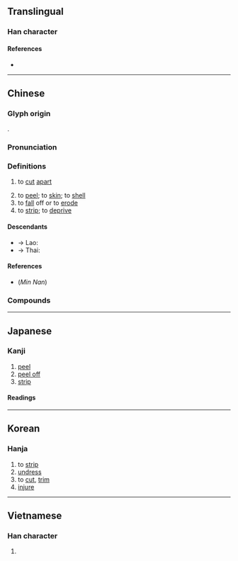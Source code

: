 {{character info/new}}
{{also|剥}}
==Translingual==

===Han character===
{{Han char|rn=18|rad=刀|as=08|sn=10|four=22100|canj=VELN|ids=⿰彔刂}}

====References====
* {{Han ref|kx=0141.210|dkj=02049|dj=0321.040|hdz=10346.040|uh=525D|ud=21085|bh=ADE9|bd=44521}}

----

==Chinese==
{{zh-forms|s=剥|alt=剥,𠚩}}

===Glyph origin===
{{Han compound|彔|刀|c1=p|c2=s|ls=psc}}.

===Pronunciation===
{{zh-pron
|m=bāo,bō
|m_note=bō - limited to compounds or idiomatic phrases
|c=mok1
|mc=y
|oc=y
|mn=pak/pok
|mn_note=pak - vernacular, pok - literary
|cat=v,n
}}

===Definitions===
{{zh-hanzi}}

# {{lb|zh|Classical}} to [[cut]] [[apart]]
# to [[peel]]; to [[skin]]; to [[shell]]
# to [[fall]] off or to [[erode]]
# to [[strip]]; to [[deprive]]

====Descendants====
* → Lao: {{l|lo|ປອກ||peel}}
* → Thai: {{l|th|ปอก||peel}}

====References====
* (''Min Nan'') {{thcwd|5741}}

===Compounds===
{{zh-der|剝離作用|剝膚錐髓|剽剝|必必剝剝|侵剝百端|刻剝|剝皮剔骨|必剝|剝啄|剝剝啄啄|剝極必復|剋剝|剝削者|吞剝|剝皮|剝盡|剝挽|剝奪|彈剝|剝船|乾剝剝|剝蝕|凍剝剝|剝落|圮剝|屯剝|團剝|剝離|剝削|剝痛瘡|嗶嗶剝剝|刳剝|剝削小民|剝皮剉骨|剝面皮|剝脫|剝一層皮|剝皮抽筋|嗶剝|否剝|剝剝|剝膚|割剝|剝蝕作用|剝落斑殘|剝膚椎髓|環狀剝皮|沒彈剝|抽剝|抽筋剝皮|斑剝|畢畢剝剝|抽絲剝繭|洗剝|盤剝|生吞活剝|摧剝|活剝生吞|老剝皮|網膜剝離|蹇剝|脫剝|重利盤剝|蝕剝}}

----

==Japanese==

===Kanji===
{{ja-kanji|grade=|rs=刀08|shin=剥}}

# [[peel]]
# [[peel off]]
# [[strip]]

====Readings====
{{ja-readings
|goon=ほく
|kanon=はく
|kun=は-がす, は-がれる, は-げる, は-ぐ, む-く
}}

----

==Korean==

===Hanja===
{{ko-hanja|hangeul=박|rv=bak|mr=pak|y=pak}}

# to [[strip]]
# [[undress]]
# to [[cut]], [[trim]]
# [[injure]]

----

==Vietnamese==

===Han character===
{{vi-hantu|[[bóc]]|rs=刀08}}

# {{defn|lang=vi|sort=刀08}}
